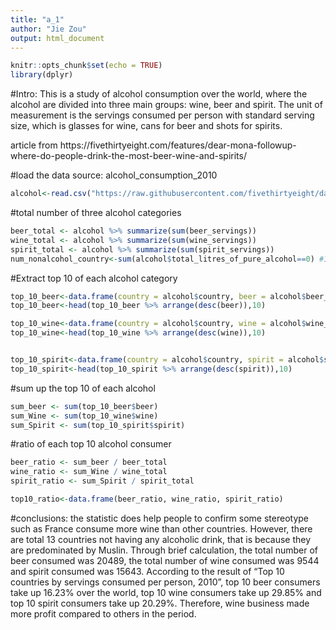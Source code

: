 ```yaml
---
title: "a_1"
author: "Jie Zou"
output: html_document
---
```


```r
knitr::opts_chunk$set(echo = TRUE)
library(dplyr)
```

#Intro:
This is a study of alcohol consumption over the world, where the alcohol are divided into three main groups: wine, beer and spirit. The unit of measurement is the servings consumed per person with standard serving size, which is glasses for wine, cans for beer and shots for spirits.

article from https://fivethirtyeight.com/features/dear-mona-followup-where-do-people-drink-the-most-beer-wine-and-spirits/


#load the data source: alcohol_consumption_2010
```r
alcohol<-read.csv("https://raw.githubusercontent.com/fivethirtyeight/data/master/alcohol-consumption/drinks.csv")
```

#total number of three alcohol categories
```r
beer_total <- alcohol %>% summarize(sum(beer_servings))
wine_total <- alcohol %>% summarize(sum(wine_servings))
spirit_total <- alcohol %>% summarize(sum(spirit_servings))
num_nonalcohol_country<-sum(alcohol$total_litres_of_pure_alcohol==0) #13
```

#Extract top 10 of each alcohol category
```r
top_10_beer<-data.frame(country = alcohol$country, beer = alcohol$beer_servings)
top_10_beer<-head(top_10_beer %>% arrange(desc(beer)),10)

top_10_wine<-data.frame(country = alcohol$country, wine = alcohol$wine_servings)
top_10_wine<-head(top_10_wine %>% arrange(desc(wine)),10)


top_10_spirit<-data.frame(country = alcohol$country, spirit = alcohol$spirit_servings)
top_10_spirit<-head(top_10_spirit %>% arrange(desc(spirit)),10)
```

#sum up the top 10 of each alcohol
```r
sum_beer <- sum(top_10_beer$beer)
sum_Wine <- sum(top_10_wine$wine)
sum_Spirit <- sum(top_10_spirit$spirit)
```

#ratio of each top 10 alcohol consumer
```r
beer_ratio <- sum_beer / beer_total
wine_ratio <- sum_Wine / wine_total
spirit_ratio <- sum_Spirit / spirit_total

top10_ratio<-data.frame(beer_ratio, wine_ratio, spirit_ratio)
```

#conclusions:
the statistic does help people to confirm some stereotype such as France consume more wine than other countries. However, there are total 13 countries not having any alcoholic drink, that is because they are predominated by Muslin. Through brief calculation, the total number of beer consumed was 20489, the total number of wine consumed was 9544 and spirit consumed was 15643. According to the result of "Top 10 countries by servings consumed per person, 2010", top 10 beer consumers take up 16.23%  over the world, top 10 wine consumers take up 29.85% and top 10 spirit consumers take up 20.29%. Therefore, wine business made more profit compared to others in the period.
